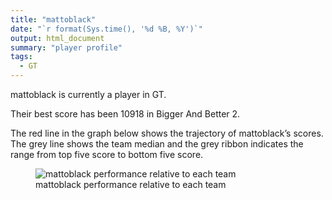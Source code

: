 ```yaml
---
title: "mattoblack"
date: "`r format(Sys.time(), '%d %B, %Y')`"
output: html_document
summary: "player profile"
tags:
  - GT
---
```


mattoblack is currently a player in GT.

Their best score has been 10918 in Bigger And Better 2.

The red line in the graph below shows the trajectory of mattoblack's scores. The grey line shows the team median and the grey ribbon indicates the range from top five score to bottom five score.

![mattoblack performance relative to each team](mattoblack.jpg)
